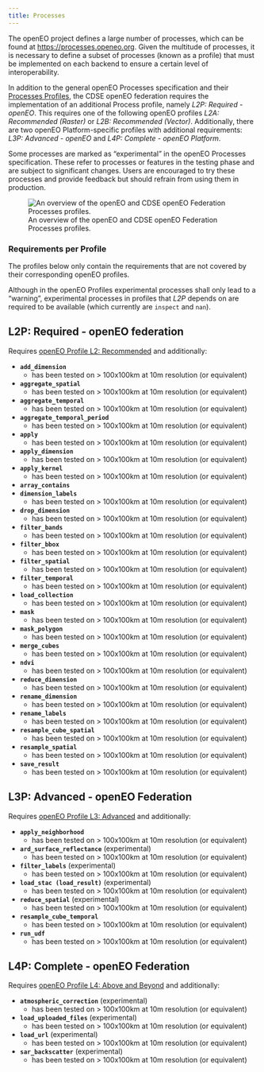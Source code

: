 ```yaml
---
title: Processes
---
```


The openEO project defines a large number of processes, which can be found at [https://processes.openeo.org](https://processes.openeo.org).
Given the multitude of processes, it is necessary to define a subset of processes (known as a profile) that must be implemented on each backend to ensure a certain level of interoperability.

In addition to the general openEO Processes specification and their [Processes Profiles](https://openeo.org/documentation/1.0/developers/profiles/processes.html), the CDSE openEO federation requires the implementation of an additional Process profile, namely *L2P: Required - openEO*.
This requires one of the following openEO profiles *L2A: Recommended (Raster)* or *L2B: Recommended (Vector)*.
Additionally, there are two openEO Platform-specific profiles with additional requirements: *L3P: Advanced - openEO * and *L4P: Complete - openEO Platform*.

::: {.callout-note}

Some processes are marked as "experimental" in the openEO Processes specification. These refer to processes or features in the testing phase and are subject to significant changes. Users are encouraged to try these processes and provide feedback but should refrain from using them in production.

:::

![An overview of the openEO and CDSE openEO Federation Processes profiles.](./profiles/processes.png)

### Requirements per Profile

The profiles below only contain the requirements that are not covered by their corresponding openEO profiles.

Although in the openEO Profiles experimental processes shall only lead to a "warning", experimental processes in profiles that *L2P* depends on are required to be available (which currently are `inspect` and `nan`).

## L2P: Required - openEO federation

Requires [openEO Profile L2: Recommended](https://openeo.org/documentation/1.0/developers/profiles/processes.html#l2-recommended) and additionally:

- **`add_dimension`**
  - has been tested on > 100x100km at 10m resolution (or equivalent)
- **`aggregate_spatial`**
  - has been tested on > 100x100km at 10m resolution (or equivalent)
- **`aggregate_temporal`**
  - has been tested on > 100x100km at 10m resolution (or equivalent)
- **`aggregate_temporal_period`**
  - has been tested on > 100x100km at 10m resolution (or equivalent)
- **`apply`**
  - has been tested on > 100x100km at 10m resolution (or equivalent)
- **`apply_dimension`**
  - has been tested on > 100x100km at 10m resolution (or equivalent)
- **`apply_kernel`**
  - has been tested on > 100x100km at 10m resolution (or equivalent)
- **`array_contains`**
- **`dimension_labels`**
  - has been tested on > 100x100km at 10m resolution (or equivalent)
- **`drop_dimension`**
  - has been tested on > 100x100km at 10m resolution (or equivalent)
- **`filter_bands`**
  - has been tested on > 100x100km at 10m resolution (or equivalent)
- **`filter_bbox`**
  - has been tested on > 100x100km at 10m resolution (or equivalent)
- **`filter_spatial`**
  - has been tested on > 100x100km at 10m resolution (or equivalent)
- **`filter_temporal`**
  - has been tested on > 100x100km at 10m resolution (or equivalent)
- **`load_collection`**
  - has been tested on > 100x100km at 10m resolution (or equivalent)
- **`mask`**
  - has been tested on > 100x100km at 10m resolution (or equivalent)
- **`mask_polygon`**
  - has been tested on > 100x100km at 10m resolution (or equivalent)
- **`merge_cubes`**
  - has been tested on > 100x100km at 10m resolution (or equivalent)
- **`ndvi`**
  - has been tested on > 100x100km at 10m resolution (or equivalent)
- **`reduce_dimension`**
  - has been tested on > 100x100km at 10m resolution (or equivalent)
- **`rename_dimension`**
  - has been tested on > 100x100km at 10m resolution (or equivalent)
- **`rename_labels`**
  - has been tested on > 100x100km at 10m resolution (or equivalent)
- **`resample_cube_spatial`**
  - has been tested on > 100x100km at 10m resolution (or equivalent)
- **`resample_spatial`**
  - has been tested on > 100x100km at 10m resolution (or equivalent)
- **`save_result`**
  - has been tested on > 100x100km at 10m resolution (or equivalent)

## L3P: Advanced - openEO Federation

Requires [openEO Profile L3: Advanced](https://openeo.org/documentation/1.0/developers/profiles/processes.html#l3-advanced) and additionally:

- **`apply_neighborhood`**
  - has been tested on > 100x100km at 10m resolution (or equivalent)
- **`ard_surface_reflectance`** (experimental)
  - has been tested on > 100x100km at 10m resolution (or equivalent)
- **`filter_labels`** (experimental)
  - has been tested on > 100x100km at 10m resolution (or equivalent)
- **`load_stac (load_result)`** (experimental)
  - has been tested on > 100x100km at 10m resolution (or equivalent)
- **`reduce_spatial`** (experimental)
  - has been tested on > 100x100km at 10m resolution (or equivalent)
- **`resample_cube_temporal`**
  - has been tested on > 100x100km at 10m resolution (or equivalent)
- **`run_udf`**
  - has been tested on > 100x100km at 10m resolution (or equivalent)

## L4P: Complete - openEO Federation

Requires [openEO Profile L4: Above and Beyond](https://openeo.org/documentation/1.0/developers/profiles/processes.html#l4-above-and-beyond) and additionally:

- **`atmospheric_correction`** (experimental)
  - has been tested on > 100x100km at 10m resolution (or equivalent)
- **`load_uploaded_files`** (experimental)
  - has been tested on > 100x100km at 10m resolution (or equivalent)
- **`load_url`** (experimental)
  - has been tested on > 100x100km at 10m resolution (or equivalent)
- **`sar_backscatter`** (experimental)
  - has been tested on > 100x100km at 10m resolution (or equivalent)